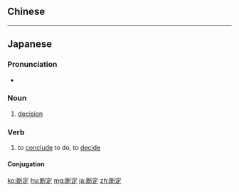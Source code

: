 {{also|斷定}}
==Chinese==
{{zh-see|斷定}}

----

==Japanese==
{{ja-kanjitab|だん|てい|yomi=o}}

===Pronunciation===
* {{ja-pron|だんてい|yomi=o}}

===Noun===
{{ja-noun|だんてい|kyu=斷定}}

# [[decision]]

===Verb===
{{ja-verb-suru|だんてい|kyu=斷定|tr=trans}}

# to [[conclude]] to do, to [[decide]]

====Conjugation====
{{ja-suru|だんてい}}

[[ko:断定]]
[[hu:断定]]
[[mg:断定]]
[[ja:断定]]
[[zh:断定]]